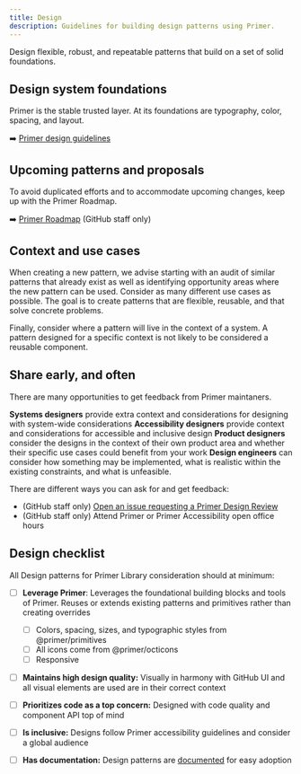 ```yaml
---
title: Design
description: Guidelines for building design patterns using Primer.
---
```


Design flexible, robust, and repeatable patterns that build on a set of solid foundations.

## Design system foundations

Primer is the stable trusted layer. At its foundations are typography, color, spacing, and layout.

➡️ [Primer design guidelines](https://primer.style/design/)

## Upcoming patterns and proposals

To avoid duplicated efforts and to accommodate upcoming changes, keep up with the Primer Roadmap.

➡️ [Primer Roadmap](https://github.com/orgs/github/projects/2759/views/29) (GitHub staff only)

## Context and use cases

When creating a new pattern, we advise starting with an audit of similar patterns that already exist as well as identifying opportunity areas where the new pattern can be used. Consider as many different use cases as possible. The goal is to create patterns that are flexible, reusable, and that solve concrete problems.

Finally, consider where a pattern will live in the context of a system. A pattern designed for a specific context is not likely to be considered a reusable component.



## Share early, and often

There are many opportunities to get feedback from Primer maintaners. 

**Systems designers** provide extra context and considerations for designing with system-wide considerations
**Accessibility designers** provide context and considerations for accessible and inclusive design
**Product designers** consider the designs in the context of their own product area and whether their specific use cases could benefit from your work
**Design engineers** can consider how something may be implemented, what is realistic within the existing constraints, and what is unfeasible.

There are different ways you can ask for and get feedback:

- (GitHub staff only) [Open an issue requesting a Primer Design Review](https://github.com/github/primer/#need-a-primer-pattern-or-octicon-)
- (GitHub staff only) Attend Primer or Primer Accessibility open office hours

## Design checklist

All Design patterns for Primer Library consideration should at minimum:

- [ ] **Leverage Primer**: Leverages the foundational building blocks and tools of Primer. Reuses or extends existing patterns and primitives rather than creating overrides 
    - [ ] Colors, spacing, sizes, and typographic styles from @primer/primitives
    - [ ] All icons come from @primer/octicons
    - [ ] Responsive
- [ ] **Maintains high design quality:** Visually in harmony with GitHub UI and all visual elements are used are in their correct context
- [ ] **Prioritizes code as a top concern:** Designed with code quality and component API top of mind
- [ ] **Is inclusive:** Designs follow Primer accessibility guidelines and consider a global audience 
- [ ] **Has documentation:** Design patterns are [documented](https://primer.style/design/guides/contribute/documentation) for easy adoption
  
